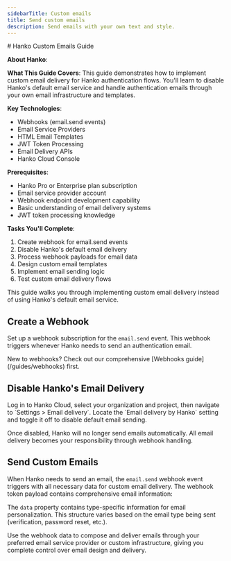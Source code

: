 ```yaml
---
sidebarTitle: Custom emails
title: Send custom emails
description: Send emails with your own text and style.
---
```



<div class="hidden">
# Hanko Custom Emails Guide

**About Hanko**:
<HankoAbout />

**What This Guide Covers**: This guide demonstrates how to implement custom email delivery for Hanko authentication flows. You'll learn to disable Hanko's default email service and handle authentication emails through your own email infrastructure and templates.

**Key Technologies**: 
- Webhooks (email.send events)
- Email Service Providers
- HTML Email Templates
- JWT Token Processing
- Email Delivery APIs
- Hanko Cloud Console

**Prerequisites**: 
- Hanko Pro or Enterprise plan subscription
- Email service provider account
- Webhook endpoint development capability
- Basic understanding of email delivery systems
- JWT token processing knowledge

**Tasks You'll Complete**:
1. Create webhook for email.send events
2. Disable Hanko's default email delivery
3. Process webhook payloads for email data
4. Design custom email templates
5. Implement email sending logic
6. Test custom email delivery flows
</div>


This guide walks you through implementing custom email delivery instead of using Hanko's default email service.

## Create a Webhook

Set up a webhook subscription for the `email.send` event. This webhook triggers whenever Hanko needs to send an authentication email.

<Note>
  New to webhooks? Check out our comprehensive [Webhooks guide](/guides/webhooks) first.
</Note>

## Disable Hanko's Email Delivery

<ProFeatureNote/>

<Steps>
    <Step title={"Access email delivery settings"}>
        Log in to Hanko Cloud, select your organization and project, then navigate to `Settings > Email delivery`.
    </Step>
    <Step title={"Disable default email delivery"}>
        Locate the `Email delivery by Hanko` setting and toggle it off to disable default email sending.
    </Step>
</Steps>

Once disabled, Hanko will no longer send emails automatically. All email delivery becomes your responsibility through webhook handling.

## Send Custom Emails

When Hanko needs to send an email, the `email.send` webhook event triggers with all necessary data for custom email delivery. The webhook token payload contains comprehensive email information:


<AccordionGroup>
    <Accordion title={"'email.send' token payload example"} defaultOpen={true}>
        <WebhookEmailSendExample/>
    </Accordion>
    <Accordion title={"'email.send' token payload properties"}>
        <WebhookEmailSendProperties/>
    </Accordion>
</AccordionGroup>

The `data` property contains type-specific information for email personalization. This structure varies based on the email type being sent (verification, password reset, etc.).

Use the webhook data to compose and deliver emails through your preferred email service provider or custom infrastructure, giving you complete control over email design and delivery.

